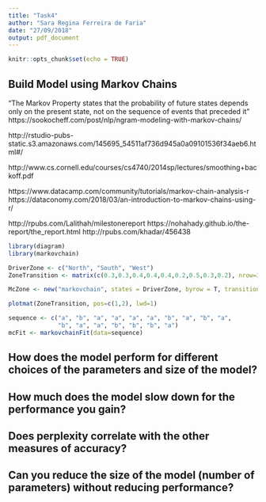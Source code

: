 ```yaml
---
title: "Task4"
author: "Sara Regina Ferreira de Faria"
date: "27/09/2018"
output: pdf_document
---
```


```r
knitr::opts_chunk$set(echo = TRUE)
```

## Build Model using Markov Chains

"The Markov Property states that the probability of future states depends only on the present state, not on the sequence of events that preceded it" https://sookocheff.com/post/nlp/ngram-modeling-with-markov-chains/

http://rstudio-pubs-static.s3.amazonaws.com/145695_54511af736d945a0a09101536f34aeb6.html#/

http://www.cs.cornell.edu/courses/cs4740/2014sp/lectures/smoothing+backoff.pdf


https://www.datacamp.com/community/tutorials/markov-chain-analysis-r
https://dataconomy.com/2018/03/an-introduction-to-markov-chains-using-r/

http://rpubs.com/Lalithah/milestonereport
https://nohahady.github.io/the-report/the_report.html
http://rpubs.com/khadar/456438

```r
library(diagram)
library(markovchain)

DriverZone <- c("North", "South", "West")
ZoneTransition <- matrix(c(0.3,0.3,0.4,0.4,0.4,0.2,0.5,0.3,0.2), nrow=3, byrow=T, dimname = list(DriverZone, DriverZone))

McZone <- new("markovchain", states = DriverZone, byrow = T, transitionMatrix = ZoneTransition, name = "Driver Movement")

plotmat(ZoneTransition, pos=c(1,2), lwd=1)

sequence <- c("a", "b", "a", "a", "a", "a", "b", "a", "b", "a", 
              "b", "a", "a", "b", "b", "b", "a")
mcFit <- markovchainFit(data=sequence)

```

## How does the model perform for different choices of the parameters and size of the model?



## How much does the model slow down for the performance you gain?



## Does perplexity correlate with the other measures of accuracy?



## Can you reduce the size of the model (number of parameters) without reducing performance?

